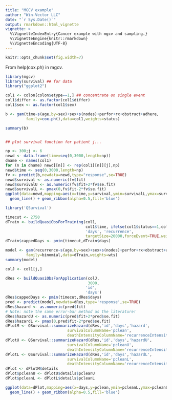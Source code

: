 ```yaml
---
title: "MGCV example"
author: "Win-Vector LLC"
date: "`r Sys.Date()`"
output: rmarkdown::html_vignette
vignette: >
  %\VignetteIndexEntry{Cancer example with mgcv and sampling.}
  %\VignetteEngine{knitr::rmarkdown}
  %\VignetteEncoding{UTF-8}
---
```


```r
knitr::opts_chunk$set(fig.width=7)
```

From help(cox.ph) in mgcv.


```r
library(mgcv)
library(survival) ## for data
library("ggplot2")

col1 <- colon[colon$etype==1,] ## concentrate on single event
col1$differ <- as.factor(col1$differ)
col1$sex <- as.factor(col1$sex)

b <- gam(time~s(age,by=sex)+sex+s(nodes)+perfor+rx+obstruct+adhere,
         family=cox.ph(),data=col1,weights=status)

summary(b) 


## plot survival function for patient j...

np <- 300;j <- 6
newd <- data.frame(time=seq(0,3000,length=np))
dname <- names(col1)
for (n in dname) newd[[n]] <- rep(col1[[n]][j],np)
newd$time <- seq(0,3000,length=np)
fv <- predict(b,newdata=newd,type="response",se=TRUE)
newd$survival <- as.numeric(fv$fit)
newd$survivalU <- as.numeric(fv$fit+2*fv$se.fit)
newd$survivalL <- pmax(0,fv$fit-2*fv$se.fit)
ggplot(data=newd,mapping=aes(x=time,y=survival,ymin=survivalL,ymax=survivalU)) +
  geom_line() + geom_ribbon(alpha=0.5,fill='blue')
```


```r
library('QSurvival')

timecut <- 2750
dTrain <- buildQuasiObsForTraining(col1, 
                                   col1$time, ifelse(col1$status==1,col1$time,NA), 'id',
                                   'days', 'recurrence',
                                   targetSize=20000,forceEvent=TRUE,weightsColumnName='wts')
dTrain$cappedDays <- pmin(timecut,dTrain$days)

model <- gam(recurrence~s(age,by=sex)+sex+s(nodes)+perfor+rx+obstruct+adhere+s(cappedDays),
         family=binomial,data=dTrain,weights=wts)
summary(model)

colJ <- col1[j,]

dRes <- buildQuasiObsForApplication(colJ, 
                                    3000,
                                   'id',
                                   'days')
dRes$cappedDays <- pmin(timecut,dRes$days)
pred <- predict(model,newdata=dRes,type='response',se=TRUE)
dRes$hazard <- as.numeric(pred$fit)
# Note: note the same error-bar method as the literature!
dRes$hazardU <- as.numeric(pred$fit+2*pred$se.fit)
dRes$hazardL <- pmax(0,pred$fit-2*pred$se.fit)
dPlotM <- QSurvival::summarizeHazard(dRes,'id','days','hazard',
                           survivalColumnName='pclean',
                           deathIntensityColumnName='recurrenceIntensity') 
dPlotU <- QSurvival::summarizeHazard(dRes,'id','days','hazardU',
                           survivalColumnName='pcleanU',
                           deathIntensityColumnName='recurrenceIntensityU') 
dPlotL <- QSurvival::summarizeHazard(dRes,'id','days','hazardL',
                           survivalColumnName='pcleanL',
                           deathIntensityColumnName='recurrenceIntensityL')
dPlot <- dPlotM$details
dPlot$pcleanU <- dPlotU$details$pcleanU
dPlot$pcleanL <- dPlotL$details$pcleanL

ggplot(data=dPlot,mapping=aes(x=days,y=pclean,ymin=pcleanL,ymax=pcleanU)) +
  geom_line() + geom_ribbon(alpha=0.5,fill='blue')
```
